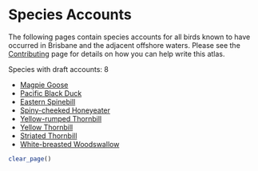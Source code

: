 # Species Accounts

The following pages contain species accounts for all birds known to have occurred in Brisbane and the adjacent offshore waters. Please see the [Contributing](https://brisbanebirds.com/contributing.html) page for details on how you can help write this atlas.

Species with draft accounts: 8

- [Magpie Goose](https://brisbanebirds.com/magpie-goose-anseranas-semipalmata.html)
- [Pacific Black Duck](https://brisbanebirds.com/pacific-black-duck-anas-superciliosa.html)
- [Eastern Spinebill](https://brisbanebirds.com/eastern-spinebill-acanthorhynchus-tenuirostris.html)
- [Spiny-cheeked Honeyeater](https://brisbanebirds.com/spiny-cheeked-honeyeater-acanthagenys-rufogularis.html)
- [Yellow-rumped Thornbill](https://brisbanebirds.com/yellow-rumped-thornbill-acanthiza-chrysorrhoa.html)
- [Yellow Thornbill](https://brisbanebirds.com/yellow-thornbill-acanthiza-nana.html)
- [Striated Thornbill](https://brisbanebirds.com/striated-thornbill-acanthiza-lineata.html)
- [White-breasted Woodswallow](https://brisbanebirds.com/white-breasted-woodswallow-artamus-leucorynchus.html)

```r
clear_page()
```
